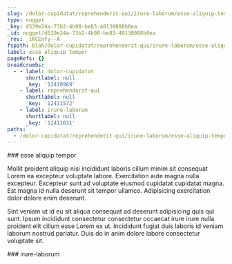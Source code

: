 ```yaml
---
slug: /dolor-cupidatat/reprehenderit-qui/irure-laborum/esse-aliquip-tempor
type: nugget
_key: d539e24a-73b2-4b98-be83-40130088b6ea
_id: nugget/d539e24a-73b2-4b98-be83-40130088b6ea
_rev: _iKCEnFy--A
fspath: blah/dolor-cupidatat/reprehenderit-qui/irure-laborum/esse-aliquip-tempor.md
label: esse aliquip tempor
pageRefs: {}
breadcrumbs:
  - - label: dolor-cupidatat
      shortlabel: null
      _key: '12410969'
    - label: reprehenderit-qui
      shortlabel: null
      _key: '12411572'
    - label: irure-laborum
      shortlabel: null
      _key: '12411631'
paths:
  - /dolor-cupidatat/reprehenderit-qui/irure-laborum/esse-aliquip-tempor
---
```


<NuggetArea>
<Nugget slug="/dolor-cupidatat/reprehenderit-qui/irure-laborum/esse-aliquip-tempor" type="nugget" _key="d539e24a-73b2-4b98-be83-40130088b6ea" _id="nugget/d539e24a-73b2-4b98-be83-40130088b6ea" _rev="_iKCEnFy--A" fspath="blah/dolor-cupidatat/reprehenderit-qui/irure-laborum/esse-aliquip-tempor.md" label="esse aliquip tempor" paths="/dolor-cupidatat/reprehenderit-qui/irure-laborum/esse-aliquip-tempor">
<NuggetBody>
### esse aliquip tempor

Mollit proident aliquip nisi incididunt laboris cillum minim sit consequat Lorem ea excepteur voluptate labore. Exercitation aute magna nulla excepteur. Excepteur sunt ad voluptate eiusmod cupidatat cupidatat magna. Est magna id nulla deserunt sit tempor ullamco. Adipisicing exercitation dolor dolore enim deserunt.

Sint veniam ut id eu sit aliqua consequat ad deserunt adipisicing quis qui sunt. Ipsum incididunt consectetur consectetur occaecat irure irure nulla proident elit cillum esse Lorem ex ut. Incididunt fugiat duis laboris id veniam laborum nostrud pariatur. Duis do in anim dolore labore consectetur voluptate sit.

</NuggetBody>
<Breadcrumbs>
<Crumbs>
<Crumb _key="12410969" label="dolor-cupidatat" /><Crumb _key="12411572" label="reprehenderit-qui" /><Crumb _key="12411631" label="irure-laborum" />
</Crumbs>
</Breadcrumbs>
</Nugget>

<NuggetsInbound>
</NuggetsInbound>
<NuggetsOutbound>
</NuggetsOutbound>
</NuggetArea>
<PassagesInbound>
<Passage direction="inbound" type="passage" _key="12411631" _id="passage/12411631" _rev="_iKCEnFu--A" label="irure-laborum" passage="irure-laborum" fspath="blah/dolor-cupidatat/reprehenderit-qui/irure-laborum" paths="/dolor-cupidatat/reprehenderit-qui/irure-laborum" slug="/dolor-cupidatat/reprehenderit-qui/irure-laborum">
<NuggetBody>
### irure-laborum

</NuggetBody>
<Breadcrumbs>
<Crumbs>
<Crumb _key="12410969" label="dolor-cupidatat" /><Crumb _key="12411572" label="reprehenderit-qui" />
</Crumbs>
</Breadcrumbs>
</Passage>

</PassagesInbound>
<PassagesOutbound>
</PassagesOutbound>